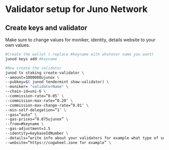 
# Validator setup for Juno Network

## Create keys and validator


<Callout type="info" emoji="🙋‍♀️">
  Make sure to change values for moniker, identity, details website to your own values.
</Callout>

```bash
#Create the wallet ( replace #keyname with whatever name you want)
junod keys add #keyname

#Now create the validator 
junod tx staking create-validator \
--amount=1000000ujunox \
--pubkey=$( junod tendermint show-validator) \
--moniker= "validatorName" \
--chain-id=uni-6 \
--commission-rate=”0.05″ \
--commission-max-rate=”0.20″ \
--commission-max-change-rate=”0.01″ \
--min-self-delegation=”1″ \
--gas=”auto” \
--gas-prices=”0.075ujunox” \
--from=#keyname \
--gas-adjustment=1.5
--identity=keybaseIdNumber \
--details=“write info about your validators for example what type of service you ofer etc.” \
--website=“https://cogwheel.zone for example” \
```

